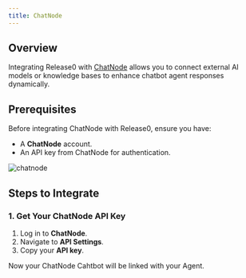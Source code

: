 ```yaml
---
title: ChatNode
---
```


## Overview
Integrating Release0 with [ChatNode](https://www.chatnode.ai/)  allows you to connect external AI models or knowledge bases to enhance chatbot agent responses dynamically.


## Prerequisites
Before integrating ChatNode with Release0, ensure you have:

- A **ChatNode** account.
- An API key from ChatNode for authentication.

<Frame style={{ maxWidth: '400px' }}>
  <img src="/images/blocks/integrations/chatnode.png" alt="chatnode" />
</Frame>

## Steps to Integrate

### 1. Get Your ChatNode API Key
1. Log in to **ChatNode**.
2. Navigate to **API Settings**.
3. Copy your **API key**.

Now your ChatNode Cahtbot will be linked with your Agent.
